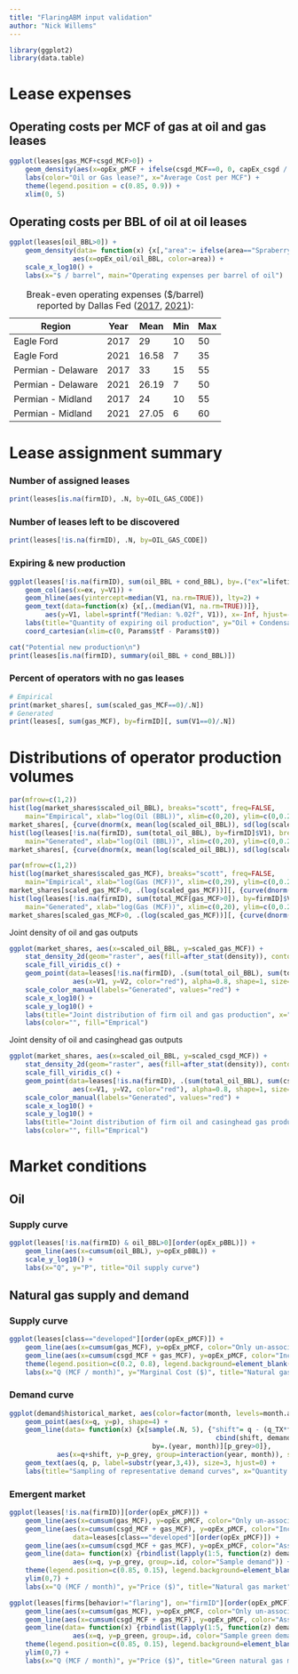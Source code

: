 ```yaml
---
title: "FlaringABM input validation"
author: "Nick Willems"
---
```


```r
library(ggplot2)
library(data.table)
```

# Lease expenses
## Operating costs per MCF of gas at oil and gas leases  
```r
ggplot(leases[gas_MCF+csgd_MCF>0]) +
    geom_density(aes(x=opEx_pMCF + ifelse(csgd_MCF==0, 0, capEx_csgd / csgd_MCF / lifetime), color=OIL_GAS_CODE)) +
    labs(color="Oil or Gas lease?", x="Average Cost per MCF") +
    theme(legend.position = c(0.85, 0.9)) +
    xlim(0, 5)
```

## Operating costs per BBL of oil at oil leases  
```r
ggplot(leases[oil_BBL>0]) +
    geom_density(data= function(x) {x[,"area":= ifelse(area=="Spraberry", "Midland Basin", area)]},
                aes(x=opEx_oil/oil_BBL, color=area)) +
    scale_x_log10() +
    labs(x="$ / barrel", main="Operating expenses per barrel of oil")
```

| Region            | Year  | Mean  | Min   | Max   |
| ---               | ---   | ---   | ---   | ---   |
| Eagle Ford        | 2017  | 29    | 10    | 50    |
| Eagle Ford        | 2021  | 16.58 | 7     | 35    |
| Permian - Delaware| 2017  | 33    | 15    | 55    |
| Permian - Delaware| 2021  | 26.19 | 7     | 50    |
| Permian - Midland | 2017  | 24    | 10    | 55    |
| Permian - Midland | 2021  | 27.05 | 6     | 60    |
Table: Break-even operating expenses ($/barrel) reported by Dallas Fed
([2017](https://www.dallasfed.org/research/surveys/des/2017/1701.aspx#tab-questions),
[2021](https://www.dallasfed.org/research/surveys/des/2021/2101.aspx#tab-questions)):  

# Lease assignment summary  
### Number of assigned leases   
```r
print(leases[is.na(firmID), .N, by=OIL_GAS_CODE])
```

### Number of leases left to be discovered  
```r
print(leases[!is.na(firmID), .N, by=OIL_GAS_CODE])
```

### Expiring & new production
```r
ggplot(leases[!is.na(firmID), sum(oil_BBL + cond_BBL), by=.("ex"=lifetime + t_found - Params$t0)]) +
    geom_col(aes(x=ex, y=V1)) +
    geom_hline(aes(yintercept=median(V1, na.rm=TRUE)), lty=2) +
    geom_text(data=function(x) {x[,.(median(V1, na.rm=TRUE))]},
         aes(y=V1, label=sprintf("Median: %.02f", V1)), x=-Inf, hjust=-0.01, vjust=-1) +
    labs(title="Quantity of expiring oil production", y="Oil + Condensate (BBL)", x="Time (Months)") +
    coord_cartesian(xlim=c(0, Params$tf - Params$t0))
```

```r
cat("Potential new production\n")
print(leases[is.na(firmID), summary(oil_BBL + cond_BBL)])
```

### Percent of operators with no gas leases  
```r
# Empirical
print(market_shares[, sum(scaled_gas_MCF==0)/.N])
# Generated
print(leases[, sum(gas_MCF), by=firmID][, sum(V1==0)/.N])
```

# Distributions of operator production volumes
```r
par(mfrow=c(1,2))
hist(log(market_shares$scaled_oil_BBL), breaks="scott", freq=FALSE,
    main="Empirical", xlab="log(Oil (BBL))", xlim=c(0,20), ylim=c(0,0.2))
market_shares[, {curve(dnorm(x, mean(log(scaled_oil_BBL)), sd(log(scaled_oil_BBL))), col="blue", add=TRUE); NULL}]
hist(log(leases[!is.na(firmID), sum(total_oil_BBL), by=firmID]$V1), breaks="scott", freq=FALSE,
    main="Generated", xlab="log(Oil (BBL))", xlim=c(0,20), ylim=c(0,0.2))
market_shares[, {curve(dnorm(x, mean(log(scaled_oil_BBL)), sd(log(scaled_oil_BBL))), col="blue", add=TRUE); NULL}]
```

```r
par(mfrow=c(1,2))
hist(log(market_shares$scaled_gas_MCF), breaks="scott", freq=FALSE,
    main="Empirical", xlab="log(Gas (MCF))", xlim=c(0,29), ylim=c(0,0.2))
market_shares[scaled_gas_MCF>0, .(log(scaled_gas_MCF))][, {curve(dnorm(x, mean(V1), sd(V1)), col="blue", add=TRUE); NULL}]
hist(log(leases[!is.na(firmID), sum(total_MCF[gas_MCF>0]), by=firmID]$V1), breaks="scott", freq=FALSE,
    main="Generated", xlab="log(Gas (MCF))", xlim=c(0,20), ylim=c(0,0.2))
market_shares[scaled_gas_MCF>0, .(log(scaled_gas_MCF))][, {curve(dnorm(x, mean(V1), sd(V1)), col="blue", add=TRUE); NULL}]
```

Joint density of oil and gas outputs
```r
ggplot(market_shares, aes(x=scaled_oil_BBL, y=scaled_gas_MCF)) +
    stat_density_2d(geom="raster", aes(fill=after_stat(density)), contour=FALSE) +
    scale_fill_viridis_c() +
    geom_point(data=leases[!is.na(firmID), .(sum(total_oil_BBL), sum(total_MCF[gas_MCF>0])), by=firmID][V1>0 & V2>0],
                aes(x=V1, y=V2, color="red"), alpha=0.8, shape=1, size=2) +
    scale_color_manual(labels="Generated", values="red") +
    scale_x_log10() +
    scale_y_log10() +
    labs(title="Joint distribution of firm oil and gas production", x="Oil (BBL)", y="Gas (MCF)") +
    labs(color="", fill="Emprical")
```

Joint density of oil and casinghead gas outputs
```r
ggplot(market_shares, aes(x=scaled_oil_BBL, y=scaled_csgd_MCF)) +
    stat_density_2d(geom="raster", aes(fill=after_stat(density)), contour=FALSE) +
    scale_fill_viridis_c() +
    geom_point(data=leases[!is.na(firmID), .(sum(total_oil_BBL), sum(csgd_MCF)), by=firmID][V1>0 & V2>0],
                aes(x=V1, y=V2, color="red"), alpha=0.8, shape=1, size=2) +
    scale_color_manual(labels="Generated", values="red") +
    scale_x_log10() +
    scale_y_log10() +
    labs(title="Joint distribution of firm oil and casinghead gas production", x="Oil (BBL)", y="Gas (MCF)") +
    labs(color="", fill="Emprical")
```


# Market conditions
## Oil
### Supply curve
```r
ggplot(leases[!is.na(firmID) & oil_BBL>0][order(opEx_pBBL)]) +
    geom_line(aes(x=cumsum(oil_BBL), y=opEx_pBBL)) +
    scale_y_log10() +
    labs(x="Q", y="P", title="Oil supply curve")
```

## Natural gas supply and demand
### Supply curve
```r
ggplot(leases[class=="developed"][order(opEx_pMCF)]) +
    geom_line(aes(x=cumsum(gas_MCF), y=opEx_pMCF, color="Only un-associated gas")) +
    geom_line(aes(x=cumsum(csgd_MCF + gas_MCF), y=opEx_pMCF, color="Including casinghead gas")) +
    theme(legend.position=c(0.2, 0.8), legend.background=element_blank()) +
    labs(x="Q (MCF / month)", y="Marginal Cost ($)", title="Natural gas supply curve", color="")
```

### Demand curve
```r
ggplot(demand$historical_market, aes(color=factor(month, levels=month.abb))) +
    geom_point(aes(x=q, y=p), shape=4) +
    geom_line(data= function(x) {x[sample(.N, 5), {"shift"= q - (q_TX*frac*0.95);
                                                    cbind(shift, demand$new_schedule(0, sample_set=.BY)(x$q - shift))},
                                    by=.(year, month)][p_grey>0]},
            aes(x=q+shift, y=p_grey, group=interaction(year, month)), show.legend=FALSE) +
    geom_text(aes(q, p, label=substr(year,3,4)), size=3, hjust=0) +
    labs(title="Sampling of representative demand curves", x="Quantity (MCF)", y="Price ($/MCF)", color="month")
```

### Emergent market
```r
ggplot(leases[!is.na(firmID)][order(opEx_pMCF)]) +
    geom_line(aes(x=cumsum(gas_MCF), y=opEx_pMCF, color="Only un-associated gas")) +
    geom_line(aes(x=cumsum(csgd_MCF + gas_MCF), y=opEx_pMCF, color="Including casinghead gas"),
                data=leases[class=="developed"][order(opEx_pMCF)]) +
    geom_line(aes(x=cumsum(csgd_MCF + gas_MCF), y=opEx_pMCF, color="Assuming 100%\ncasinghead gas capture")) +
    geom_line(data= function(x) {rbindlist(lapply(1:5, function(z) demand$new_schedule(0)(x[, cumsum(gas_MCF+csgd_MCF)])), idcol=TRUE)},
                aes(x=q, y=p_grey, group=.id, color="Sample demand")) +
    theme(legend.position=c(0.85, 0.15), legend.background=element_blank()) +
    ylim(0,7) +
    labs(x="Q (MCF / month)", y="Price ($)", title="Natural gas market", color="")
```

```r
ggplot(leases[firms[behavior!="flaring"], on="firmID"][order(opEx_pMCF)]) +
    geom_line(aes(x=cumsum(gas_MCF), y=opEx_pMCF, color="Only un-associated gas")) +
    geom_line(aes(x=cumsum(csgd_MCF + gas_MCF), y=opEx_pMCF, color="Assuming 100%\ncasinghead gas capture")) +
    geom_line(data= function(x) {rbindlist(lapply(1:5, function(z) demand$new_schedule(0.1)(x[, cumsum(gas_MCF+csgd_MCF)])), idcol=TRUE)},
                aes(x=q, y=p_green, group=.id, color="Sample green demand")) +
    theme(legend.position=c(0.85, 0.15), legend.background=element_blank()) +
    ylim(0,7) +
    labs(x="Q (MCF / month)", y="Price ($)", title="Green natural gas market", color="")
```
